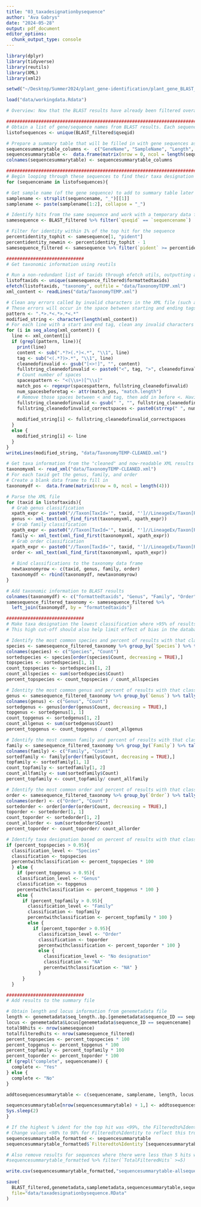 ```yaml
---
title: "03_taxadesignationbysequence"
author: "Ava Gabrys"
date: "2024-05-28"
output: pdf_document
editor_options:
  chunk_output_type: console
---
```


```r
library(dplyr)
library(tidyverse)
library(reutils)
library(XML)
library(xml2)

setwd("~/Desktop/Summer2024/plant_gene-identification/plant_gene_BLAST_R")
```

```r
load("data/workingdata.Rdata")
```

```r
# Overview: Now that the BLAST results have already been filtered overall by percent identity ≥98% and query coverage ≥97, filter them for each sequence. Filter within 1% identity of the top hit (eg. if the highest percent identity was 99.5%, results for that sequence would be to filtered to ≥98.5%.) Then, find the taxonomic information of each BLAST hit using its taxid. Finally, find the overall taxonomic identification of each BLAST query, with the classification level (genus, family, or order) depending on where the majority of the results match.

#######################################################################
# Obtain a list of gene/sequence names from BLAST results. Each sequence has multiple BLAST hits, so take unique
listofsequences <- unique(BLAST_filtered$qseqid)

# Prepare a summary table that will be filled in with gene sequences as they loop
sequencesummarytable_columns <-  c("GeneName", "SampleName", "Length", "Locus", "Complete", "TotalHits>98%Ident", "TopHit%Ident", "Filteredto%Identity", "TotalFilteredHits", "Designation", "DesignationLevel", "%FilteredHitswDesignation", "TopSpecies", "%SpeciesDesignation", "TopGenus", "%GenusDesignation", "TopFamily", "%FamilyDesignation", "TopOrder", "%OrderDesignation")
sequencesummarytable <-  data.frame(matrix(nrow = 0, ncol = length(sequencesummarytable_columns)))
colnames(sequencesummarytable) <- sequencesummarytable_columns

#######################################################################
# Begin looping through these sequences to find their taxa designation one by one
for (sequencename in listofsequences){

# Get sample name (of the gene sequence) to add to summary table later
samplename <- strsplit(sequencename, "_")[[1]]
samplename <- paste(samplename[1:2], collapse = "_")

# Identify hits from the same sequence and work with a temporary data frame of these results
samesequence <- BLAST_filtered %>% filter(`qseqid` == `sequencename`)

# Filter for identity within 1% of the top hit for the sequence
percentidentity_tophit <- samesequence[1, "pident"]
percentidentity_newmin <- percentidentity_tophit - 1
samesequence_filtered <- samesequence %>% filter(`pident` >= percentidentity_newmin)

#############################
# Get taxonomic information using reutils

# Run a non-redundant list of taxids through efetch utils, outputting an XML file containing classification at all taxonomic levels
listoftaxids <- unique(samesequence_filtered$formattedtaxids)
efetch(listoftaxids, "taxonomy", outfile = "data/TaxonomyTEMP.xml") 
xml_content <- readLines("data/TaxonomyTEMP.xml")

# Clean any errors called by invalid characters in the XML file (such as what occurs with special characters in names). Otherwise the xml file will unable to be parsed
# These errors will occur in the space between starting and ending tags
pattern <- ".*>.*<.*>.*<.*"
modified_string <- character(length(xml_content))
# For each line with a start and end tag, clean any invalid characters between the tags
for (i in seq_along(xml_content)) {
  line <- xml_content[i]
  if (grepl(pattern, line)){
    print(line)
    content <- sub(".*?>(.*)<.*", "\\1", line)
    tag <- sub("<(.*?)>.*", "\\1", line)
    cleanedofinvalid <- gsub("[<>!]", "", content)
    fullstring_cleanedofinvalid <- paste0("<", tag, ">", cleanedofinvalid, "</", tag, ">")
    # Count number of spaces
    spacespattern <- "<(\\s+)[^\\s]"
    match_pos <- regexpr(spacespattern, fullstring_cleanedofinvalid)
    num_spacesbeforetag <- attr(match_pos, "match.length")
    # Remove those spaces between < and tag, then add in before <. Having the same spacing as initially is necessary for the XML file to be able to be parsed as intended.
    fullstring_cleanedofinvalid <- gsub(" ", "", fullstring_cleanedofinvalid)
    fullstring_cleanedofinvalid_correctspaces <- paste0(strrep(" ", num_spacesbeforetag), fullstring_cleanedofinvalid)
    
    modified_string[i] <- fullstring_cleanedofinvalid_correctspaces
  }
  else {
    modified_string[i] <- line
  }
}
writeLines(modified_string, "data/TaxonomyTEMP-CLEANED.xml")

# Get taxa information from the "cleaned" and now-readable XML results file
taxonomyxml <- read_xml("data/TaxonomyTEMP-CLEANED.xml")
# For each taxid get the genus, family, and order
# Create a blank data frame to fill in
taxonomydf <-  data.frame(matrix(nrow = 0, ncol = length(4))) 

# Parse the XML file
for (taxid in listoftaxids){
  # Grab genus classification
  xpath_expr <- paste0("//Taxon[TaxId='", taxid, "']//LineageEx/Taxon[Rank='genus']/ScientificName")
  genus <- xml_text(xml_find_first(taxonomyxml, xpath_expr))
  # Grab family classification
  xpath_expr <- paste0("//Taxon[TaxId='", taxid, "']//LineageEx/Taxon[Rank='family']/ScientificName")
  family <- xml_text(xml_find_first(taxonomyxml, xpath_expr))
  # Grab order classification
  xpath_expr <- paste0("//Taxon[TaxId='", taxid, "']//LineageEx/Taxon[Rank='order']/ScientificName")
  order <- xml_text(xml_find_first(taxonomyxml, xpath_expr))
  
  # Bind classifications to the taxonomy data frame
  newtaxonomyrow <- c(taxid, genus, family, order)
  taxonomydf <- rbind(taxonomydf, newtaxonomyrow)
}

# Add taxonomic information to BLAST results
colnames(taxonomydf) <- c("formattedtaxids", "Genus", "Family", "Order")
samesequence_filtered_taxonomy <- samesequence_filtered %>%
  left_join(taxonomydf, by = "formattedtaxids")

#############################
# Make taxa designation the lowest classification where >95% of results lie
# This high cut-off should also help limit effect of bias in the database due to over-represented taxa, though that is a factor.

# Identify the most common species and percent of results with that classification.
species <- samesequence_filtered_taxonomy %>% group_by(`Species`) %>% tally()
colnames(species) <- c("Species", "Count")
sortedspecies <- species[order(species$Count, decreasing = TRUE),]
topspecies <- sortedspecies[1, 1]
count_topspecies <- sortedspecies[1, 2]
count_allspecies <- sum(sortedspecies$Count)
percent_topspecies <- count_topspecies / count_allspecies

# Identity the most common genus and percent of results with that classification. 
genus <- samesequence_filtered_taxonomy %>% group_by(`Genus`) %>% tally()
colnames(genus) <- c("Genus", "Count")
sortedgenus <- genus[order(genus$Count, decreasing = TRUE),]
topgenus <- sortedgenus[1, 1]
count_topgenus <- sortedgenus[1, 2]
count_allgenus <- sum(sortedgenus$Count)
percent_topgenus <- count_topgenus / count_allgenus

# Identify the most common family and percent of results with that classification.
family <- samesequence_filtered_taxonomy %>% group_by(`Family`) %>% tally()
colnames(family) <- c("Family", "Count")
sortedfamily <- family[order(family$Count, decreasing = TRUE),]
topfamily <- sortedfamily[1, 1]
count_topfamily <- sortedfamily[1, 2]
count_allfamily <- sum(sortedfamily$Count)
percent_topfamily <- count_topfamily/ count_allfamily

# Identify the most common order and percent of results with that classification.
order <- samesequence_filtered_taxonomy %>% group_by(`Order`) %>% tally()
colnames(order) <- c("Order", "Count")
sortedorder <- order[order(order$Count, decreasing = TRUE),]
toporder <- sortedorder[1, 1]
count_toporder <- sortedorder[1, 2]
count_allorder <- sum(sortedorder$Count)
percent_toporder <- count_toporder/ count_allorder

# Identify taxa designation based on percent of results with that classification. Record the most specific well-supported classification.
if (percent_topspecies > 0.95){
  classification_level <- "Species"
  classification <- topspecies
  percentwithclassification <- percent_topspecies * 100 
  } else {
    if (percent_topgenus > 0.95){
    classification_level <- "Genus"
    classification <- topgenus
    percentwithclassification <- percent_topgenus * 100 }
    else {
      if (percent_topfamily > 0.95){
        classification_level <- "Family"
        classification <- topfamily
        percentwithclassification <- percent_topfamily * 100 }
        else {
          if (percent_toporder > 0.95){
            classification_level <- "Order"
            classification <- toporder
            percentwithclassification <- percent_toporder * 100 }
            else {
              classification_level <- "No designation"
              classification <- "NA"
              percentwithclassification <- "NA" }
            }
      }
  }

#############################
# Add results to the summary file

# Obtain length and locus information from genemetadata file
length <- genemetadata$seq_length..bp.[genemetadata$sequence_ID == sequencename]
locus <- genemetadata$Locus[genemetadata$sequence_ID == sequencename]
total98hits <- nrow(samesequence)
totalfilteredhits <- nrow(samesequence_filtered)
percent_topspecies <- percent_topspecies * 100
percent_topgenus <- percent_topgenus * 100
percent_topfamily <- percent_topfamily * 100
percent_toporder <- percent_toporder * 100
if (grepl("complete", sequencename)) {
  complete <- "Yes"
} else {
  complete <- "No"
}

addtosequencesummarytable <- c(sequencename, samplename, length, locus, complete, total98hits, percentidentity_tophit, percentidentity_newmin, totalfilteredhits, classification, classification_level, percentwithclassification, topspecies, percent_topspecies, topgenus, percent_topgenus, topfamily, percent_topfamily, toporder, percent_toporder)

sequencesummarytable[nrow(sequencesummarytable) + 1,] <- addtosequencesummarytable
Sys.sleep(2)
}
```

```r
# If the highest % ident for the top hit was <99%, the Filteredto%Identity was <98% (top hit % identity - 1). However, the results were already first filtered to be above 98%, and so the value in the table is inaccurate.
# Change values <98% to 98% for Filteredto%Identity to reflect this true filtering.
sequencesummarytable_formatted <- sequencesummarytable
sequencesummarytable_formatted$`Filteredto%Identity`[sequencesummarytable$`Filteredto%Identity` < 98] <- 98.000

# Also remove results for sequences where there were less than 5 hits with >98%, meaning less than 5 hits were used for classification
#sequencesummarytable_formatted %>% filter(`TotalFilteredHits` >=5)
```

```r
write.csv(sequencesummarytable_formatted,"sequencesummarytable-allsequencesallsamples.csv", row.names = FALSE)
```

```r
save(
  BLAST_filtered,genemetadata,samplemetadata,sequencesummarytable,sequencesummarytable_formatted, sampleidentifiers,
  file="data/taxadesignationbysequence.RData"
)
```


